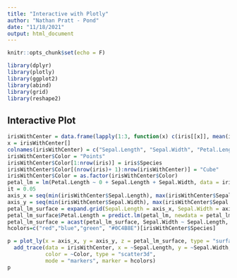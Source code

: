 ```yaml
---
title: "Interactive with Plotly"
author: "Nathan Pratt - Pond"
date: "11/18/2021"
output: html_document
---
```


```r
knitr::opts_chunk$set(echo = F)

library(dplyr)
library(plotly)
library(ggplot2)
library(abind)
library(grid)
library(reshape2)
```

## Interactive Plot

```r

irisWithCenter = data.frame(lapply(1:3, function(x) c(iris[[x]], mean(iris[[x]]), sapply(c(1:3,5:7), function(y) if (x == y%%4) { if (y > 3) {max(iris[[x]])} else {min(iris[[x]])} } else {mean(iris[[x]])}))))
x = irisWithCenter[]
colnames(irisWithCenter) = c("Sepal.Length", "Sepal.Width", "Petal.Length")
irisWithCenter$Color = "Points"
irisWithCenter$Color[1:nrow(iris)] = iris$Species
irisWithCenter$Color[(nrow(iris)+ 1):nrow(irisWithCenter)] = "Cube"
irisWithCenter$Color = as.factor(irisWithCenter$Color)
petal_lm = lm(Petal.Length ~ 0 + Sepal.Length + Sepal.Width, data = iris)
it = 0.05
axis_x = seq(min(irisWithCenter$Sepal.Length), max(irisWithCenter$Sepal.Length), by = it)
axis_y = seq(min(irisWithCenter$Sepal.Width), max(irisWithCenter$Sepal.Width), by = it)
petal_lm_surface = expand.grid(Sepal.Length = axis_x, Sepal.Width = axis_y, KEEP.OUT.ATTRS = F)
petal_lm_surface$Petal.Length = predict.lm(petal_lm, newdata = petal_lm_surface)
petal_lm_surface = acast(petal_lm_surface, Sepal.Width ~ Sepal.Length, value.var = "Petal.Length")
hcolors=c("red","blue","green", "#0C4B8E")[irisWithCenter$Species]

p = plot_ly(x = axis_x, y = axis_y, z = petal_lm_surface, type = "surface") %>%
  add_trace(data = irisWithCenter, x = ~Sepal.Length, y = ~Sepal.Width, z = ~Petal.Length,
            color = ~Color, type = "scatter3d", 
            mode = "markers", marker = hcolors)
p
```

